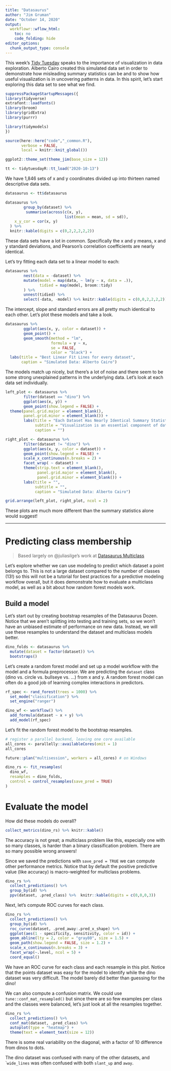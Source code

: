 ```yaml
---
title: "Datasaurus"
author: "Jim Gruman"
date: "October 14, 2020"
output:
  workflowr::wflow_html:
    toc: no
    code_folding: hide
editor_options:
  chunk_output_type: console
---
```


This week’s [Tidy Tuesday](https://github.com/rfordatascience/tidytuesday/blob/master/data/2020/2020-10-13/readme.md) speaks to the importance of visualization in data exploration. Alberto Cairo created this simulated data set in order to demonstrate how misleading summary statistics can be and to show how useful visualization is in uncovering patterns in data. In this spirit, let’s start exploring this data set to see what we find.

```r
suppressPackageStartupMessages({
library(tidyverse)
extrafont::loadfonts()
library(broom)
library(gridExtra)
library(purrr)

library(tidymodels)
})

source(here::here("code","_common.R"),
       verbose = FALSE,
       local = knitr::knit_global())

ggplot2::theme_set(theme_jim(base_size = 12))
```

```r
tt <- tidytuesdayR::tt_load("2020-10-13")

```
We have 1,846 sets of x and y coordinates divided up into thirteen named descriptive data sets. 

```r
datasaurus <- tt$datasaurus

datasaurus %>%
        group_by(dataset) %>% 
         summarise(across(c(x, y), 
                          list(mean = mean, sd = sd)),
    x_y_cor = cor(x, y)
  ) %>% 
  knitr::kable(digits = c(0,2,2,2,2,2))
```

These data sets have a lot in common. Specifically the x and y means, x and y standard deviations, and Pearson's correlation coefficients are nearly identical.

Let's try fitting each data set to a linear model to each:

```r
datasaurus %>%
        nest(data = -dataset) %>% 
        mutate(model = map(data, ~ lm(y ~ x, data = .)),
               tidied = map(model, broom::tidy)
        ) %>% 
        unnest(tidied) %>% 
        select(-data, -model) %>% knitr::kable(digits = c(0,0,2,2,2,2))
```
The intercept, slope and standard errors are all pretty much identical to each other. Let's plot these models and take a look.

```r
datasaurus %>% 
        ggplot(aes(x, y, color = dataset)) +
        geom_point() +
        geom_smooth(method = "lm", 
                    formula = y ~ x,
                    se = FALSE,
                    color = "black") +
  labs(title = "Best Linear Fit Lines for every dataset",
       caption = "Simulated Data: Alberto Cairo")
```

The models match up nicely, but there's a lot of noise and there seem to be some strong unexplained patterns in the underlying data. Let's look at each data set individually.

```r
left_plot <- datasaurus %>%
        filter(dataset == "dino") %>%
        ggplot(aes(x, y)) +
        geom_point(show.legend = FALSE) +
  theme(panel.grid.major = element_blank(),
        panel.grid.minor = element_blank()) +
        labs(title = "Each Dataset Has Nearly Identical Summary Statistics",
             subtitle = "Visualization is an essential component of data exploration",
             caption = "")

right_plot <- datasaurus %>%
        filter(dataset != "dino") %>%
        ggplot(aes(x, y, color = dataset)) +
        geom_point(show.legend = FALSE) +
        scale_x_continuous(n.breaks = 2) +
        facet_wrap( ~ dataset) +
        theme(strip.text = element_blank(),
              panel.grid.major = element_blank(),
              panel.grid.minor = element_blank()) +
        labs(title = "",
             subtitle = "",
             caption = "Simulated Data: Alberto Cairo")

grid.arrange(left_plot, right_plot, ncol = 2)
```

These plots are much more different than the summary statistics alone would suggest!

----

# Predicting class membership

> Based largely on @juliasilge's work at [Datasaurus Multiclass](https://juliasilge.com/blog/datasaurus-multiclass/)

Let’s explore whether we can use modeling to predict which dataset a point belongs to. This is not a large dataset compared to the number of classes (13!) so this will not be a tutorial for best practices for a predictive modeling workflow overall, but it does demonstrate how to evaluate a multiclass model, as well as a bit about how random forest models work.

## Build a model

Let’s start out by creating bootstrap resamples of the Datasaurus Dozen. Notice that we aren’t splitting into testing and training sets, so we won’t have an unbiased estimate of performance on new data. Instead, we will use these resamples to understand the dataset and multiclass models better.

```r
dino_folds <- datasaurus %>%
  mutate(dataset = factor(dataset)) %>%
  bootstraps()
```

Let’s create a random forest model and set up a model workflow with the model and a formula preprocessor. We are predicting the `dataset` class (dino vs. circle vs. bullseye vs. …) from x and y. A random forest model can often do a good job of learning complex interactions in predictors.

```r
rf_spec <- rand_forest(trees = 1000) %>%
  set_mode("classification") %>%
  set_engine("ranger")

dino_wf <- workflow() %>%
  add_formula(dataset ~ x + y) %>%
  add_model(rf_spec)
```

Let’s fit the random forest model to the bootstrap resamples.

```r
# register a parallel backend, leaving one core available
all_cores <- parallelly::availableCores(omit = 1)
all_cores

future::plan("multisession", workers = all_cores) # on Windows

dino_rs <- fit_resamples(
  dino_wf,
  resamples = dino_folds,
  control = control_resamples(save_pred = TRUE)
)

```

# Evaluate the model

How did these models do overall?

```r
collect_metrics(dino_rs) %>% knitr::kable()
```

The accuracy is not great; a multiclass problem like this, especially one with so many classes, is harder than a binary classification problem. There are so many possible wrong answers!

Since we saved the predictions with `save_pred = TRUE` we can compute other performance metrics. Notice that by default the positive predictive value (like accuracy) is macro-weighted for multiclass problems.

```r
dino_rs %>%
  collect_predictions() %>%
  group_by(id) %>%
  ppv(dataset, .pred_class) %>%  knitr::kable(digits = c(0,0,0,3))
```

Next, let’s compute ROC curves for each class.

```r
dino_rs %>%
  collect_predictions() %>%
  group_by(id) %>%
  roc_curve(dataset, .pred_away:.pred_x_shape) %>%
  ggplot(aes(1 - specificity, sensitivity, color = id)) +
  geom_abline(lty = 2, color = "gray80", size = 1.5) +
  geom_path(show.legend = FALSE, size = 1.2) +
  scale_x_continuous(n.breaks = 3) +
  facet_wrap(~.level, ncol = 5) +
  coord_equal()
```

We have an ROC curve for each class and each resample in this plot. Notice that the points dataset was easy for the model to identify while the dino dataset was very difficult. The model barely did better than guessing for the dino!

We can also compute a confusion matrix. We could use `tune::conf_mat_resampled()` but since there are so few examples per class and the classes were balanced, let’s just look at all the resamples together.

```r
dino_rs %>%
  collect_predictions() %>%
  conf_mat(dataset, .pred_class) %>% 
  autoplot(type = "heatmap") +
  theme(text = element_text(size = 12))

```

There is some real variability on the diagonal, with a factor of 10 difference from dinos to dots.

The dino dataset was confused with many of the other datasets, and ``wide_lines` was often confused with both `slant_up` and `away`.
